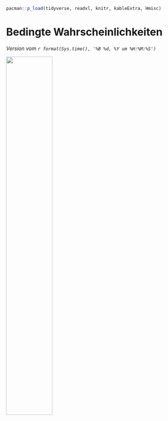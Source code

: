 ```r
pacman::p_load(tidyverse, readxl, knitr, kableExtra, Hmisc)
```

# Bedingte Wahrscheinlichkeiten {#sec-prob-cond}

*Version vom `r format(Sys.time(), '%B %d, %Y um %H:%M:%S')`*

![](images/caution.png){fig-align="center" width="50%"}
